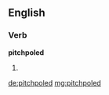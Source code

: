 ==English==

===Verb===
'''pitchpoled'''

# {{past of|pitchpole}}

[[de:pitchpoled]]
[[mg:pitchpoled]]